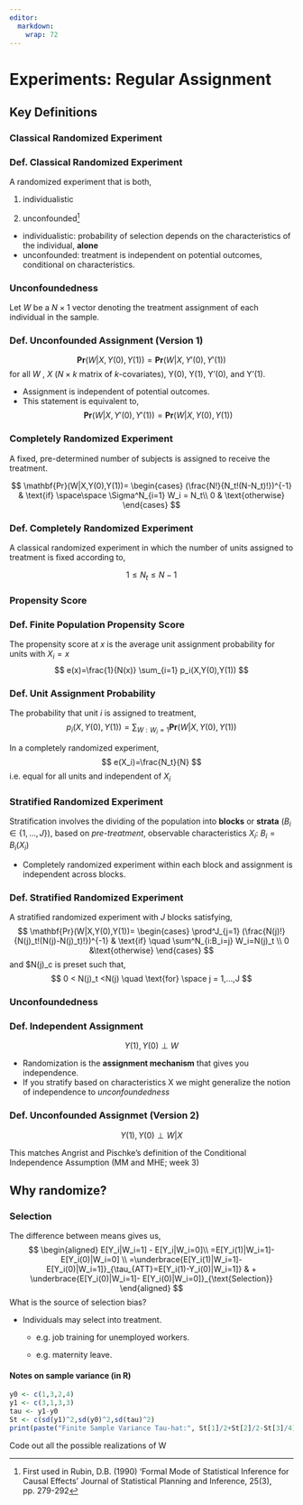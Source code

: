 ```yaml
---
editor: 
  markdown: 
    wrap: 72
---
```


# Experiments: Regular Assignment

## Key Definitions

### Classical Randomized Experiment

::: {.callout-note icon="false"}
### Def. Classical Randomized Experiment

A randomized experiment that is both,

\par

1.  individualistic

    \par

2.  unconfounded[^1]
:::

[^1]: First used in Rubin, D.B. (1990) ‘Formal Mode of Statistical
    Inference for Causal Effects’ Journal of Statistical Planning and
    Inference, 25(3), pp. 279-292

-   individualistic: probability of selection depends on the
    characteristics of the individual, **alone**
-   unconfounded: treatment is independent on potential outcomes,
    conditional on characteristics.

### Unconfoundedness

Let $W$ be a $N × 1$ vector denoting the treatment assignment of each
individual in the sample.

::: {.callout-note icon="false"}
### Def. Unconfounded Assignment (Version 1)

$$
\mathbf{Pr}(W|X,Y(0),Y(1))=\mathbf{Pr}(W|X, Y'(0),Y'(1))
$$ for all $W$ , $X$ ($N\times k$ matrix of $k$-covariates), Y(0), Y(1),
Y'(0), and Y'(1).
:::

-   Assignment is independent of potential outcomes.
-   This statement is equivalent to, $$
      \mathbf{Pr}(W|X, Y'(0),Y'(1))=\mathbf{Pr}(W|X,Y(0),Y(1))
      $$

### Completely Randomized Experiment

A fixed, pre-determined number of subjects is assigned to receive the
treatment.

$$
\mathbf{Pr}(W|X,Y(0),Y(1))=
\begin{cases}
(\frac{N!}{N_t!(N-N_t)!})^{-1} & \text{if} \space\space \Sigma^N_{i=1} W_i = N_t\\
0 & \text{otherwise}
\end{cases}
$$

::: {.callout-note icon="false"}
### Def. Completely Randomized Experiment

A classical randomized experiment in which the number of units assigned
to treatment is fixed according to,

$$
1 \leq N_t \leq N - 1
$$
:::

### Propensity Score

::: {.callout-note icon="false"}
### Def. Finite Population Propensity Score

The propensity score at $x$ is the average unit assignment probability
for units with $X_i = x$ $$
e(x)=\frac{1}{N(x)} \sum_{i=1} p_i(X,Y(0),Y(1))
$$
:::

::: {.callout-note icon="false"}
### Def. Unit Assignment Probability

The probability that unit $i$ is assigned to treatment, $$
p_i(X,Y(0),Y(1)) = \sum_{W:W_i=1}\mathbf{Pr}(W|X,Y(0),Y(1))
$$
:::

In a completely randomized experiment, $$
e(X_i)=\frac{N_t}{N}
$$ i.e. equal for all units and independent of $X_i$

### Stratified Randomized Experiment

Stratification involves the dividing of the population into **blocks**
or **strata** ($B_i \in \{1,...,J\}$), based on *pre-treatment*,
observable characteristics $X_i$: $B_i = B_i(X_i)$

\par

-   Completely randomized experiment within each block and assignment is
    independent across blocks.

::: {.callout-note icon="false"}
### Def. Stratified Randomized Experiment

A stratified randomized experiment with $J$ blocks satisfying, $$
\mathbf{Pr}(W|X,Y(0),Y(1))=
\begin{cases}
\prod^J_{j=1} (\frac{N(j)!}{N(j)_t!(N(j)-N(j)_t)!})^{-1} & \text{if} \quad \sum^N_{i:B_i=j} W_i=N(j)_t \\
                    0 &\text{otherwise}
\end{cases}
$$ and \$N(j)\_c is preset such that, $$
0 < N(j)_t <N(j) \quad \text{for} \space j = 1,...,J
$$
:::

### Unconfoundedness

::: {.callout-note icon="false"}
### Def. Independent Assignment

$$Y(1),Y(0)\perp W$$
:::

-   Randomization is the **assignment mechanism** that gives you
    independence.
-   If you stratify based on characteristics X we might generalize the
    notion of independence to *unconfoundedness*

::: {.callout-note icon="false"}
### Def. Unconfounded Assignmet (Version 2)

$$
Y(1),Y(0) \perp W|X
$$
:::

This matches Angrist and Pischke’s definition of the Conditional
Independence Assumption (MM and MHE; week 3)

## Why randomize?

### Selection

The difference between means gives us, $$
\begin{aligned}
E[Y_i|W_i=1] - E[Y_i|W_i=0]\\
=E[Y_i(1)|W_i=1]- E[Y_i(0)|W_i=0] \\
=\underbrace{E[Y_i(1)|W_i=1]-E[Y_i(0)|W_i=1]}_{\tau_{ATT}=E[Y_i(1)-Y_i(0)|W_i=1]} & + \underbrace{E[Y_i(0)|W_i=1]- E[Y_i(0)|W_i=0]}_{\text{Selection}}
\end{aligned}
$$ What is the source of selection bias?

-   Individuals may select into treatment.

    -   e.g. job training for unemployed workers.

    -   e.g. maternity leave.

#### Notes on sample variance (in R)

```r
y0 <- c(1,3,2,4)
y1 <- c(3,1,3,3)
tau <- y1-y0
St <- c(sd(y1)^2,sd(y0)^2,sd(tau)^2)
print(paste("Finite Sample Variance Tau-hat:", St[1]/2+St[2]/2-St[3]/4))
```

Code out all the possible realizations of W

